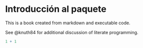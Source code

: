 # Introducción al paquete {.unnumbered}

This is a book created from markdown and executable code.

See @knuth84 for additional discussion of literate programming.

```r
1 + 1
```
